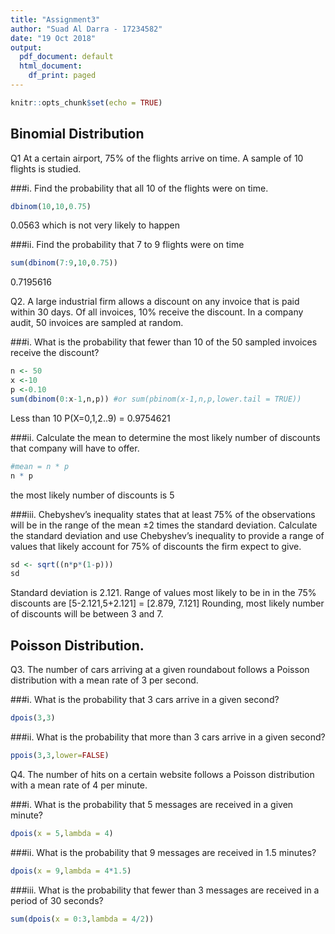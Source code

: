 ```yaml
---
title: "Assignment3"
author: "Suad Al Darra - 17234582"
date: "19 Oct 2018"
output:
  pdf_document: default
  html_document:
    df_print: paged
---
```


```r
knitr::opts_chunk$set(echo = TRUE)
```

## Binomial Distribution
Q1
At a certain airport, 75% of the flights arrive on time. A sample of 10 flights is studied.

###i. Find the probability that all 10 of the flights were on time.
```r
dbinom(10,10,0.75)
```
0.0563 which is not very likely to happen

###ii. Find the probability that 7 to 9 flights were on time
```r

sum(dbinom(7:9,10,0.75))
```
0.7195616 

Q2. A large industrial firm allows a discount on any invoice that is paid within 30 days. Of all
invoices, 10% receive the discount. In a company audit, 50 invoices are sampled at random.


###i. What is the probability that fewer than 10 of the 50 sampled invoices receive the discount?
```r
n <- 50
x <-10
p <-0.10
sum(dbinom(0:x-1,n,p)) #or sum(pbinom(x-1,n,p,lower.tail = TRUE))

```
Less than 10 P(X=0,1,2..9) = 0.9754621 

###ii. Calculate the mean to determine the most likely number of discounts that company will have to offer.
```r
#mean = n * p 
n * p
```
the most likely number of discounts is 5

###iii. Chebyshev's inequality states that at least 75% of the observations will be in the range of the mean ±2 times the standard deviation. Calculate the standard deviation and use Chebyshev's inequality to provide a range of values that likely account for 75% of discounts the firm expect to give.

```r
sd <- sqrt((n*p*(1-p)))
sd
```
Standard deviation is 2.121. Range of values most likely to be in in the 75% discounts are [5-2.121,5+2.121] = [2.879, 7.121]
Rounding, most likely number of discounts will be between 3 and 7.



## Poisson Distribution.

Q3. The number of cars arriving at a given roundabout follows a Poisson distribution with a
mean rate of 3 per second.

###i. What is the probability that 3 cars arrive in a given second?
```r
dpois(3,3)
```

###ii. What is the probability that more than 3 cars arrive in a given second?

```r
ppois(3,3,lower=FALSE)
```

Q4. The number of hits on a certain website follows a Poisson distribution with a mean rate
of 4 per minute.

###i. What is the probability that 5 messages are received in a given minute?
```r
dpois(x = 5,lambda = 4)
```

###ii. What is the probability that 9 messages are received in 1.5 minutes?
```r
dpois(x = 9,lambda = 4*1.5)
```

###iii. What is the probability that fewer than 3 messages are received in a period of 30 seconds?
```r

sum(dpois(x = 0:3,lambda = 4/2))
```

